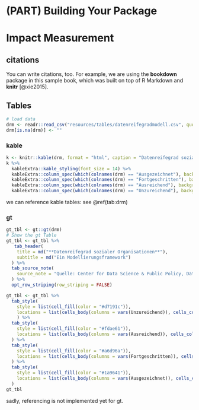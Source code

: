 
#  (PART) Building Your Package {-}

# Impact Measurement {#impact-measurement}
## citations
You can write citations, too. For example, we are using the **bookdown** package  in this sample book, which was built on top of R Markdown and **knitr** [@xie2015].


## Tables 
```r
# load data 
drm <- readr::read_csv("resources/tables/datenreifegradmodell.csv", quote = "\"", na = c(""))
drm[is.na(drm)] <- ""
```

### kable
```r
k <- knitr::kable(drm, format = "html", caption = "Datenreifegrad sozialer Organisationen")
k %>% 
  kableExtra::kable_styling(font_size = 14) %>% 
  kableExtra::column_spec(which(colnames(drm) == "Ausgezeichnet"), background = "#1a9641", include_thead = TRUE) %>% 
  kableExtra::column_spec(which(colnames(drm) == "Fortgeschritten"), background = "#a6d96a", include_thead = TRUE) %>% 
  kableExtra::column_spec(which(colnames(drm) == "Ausreichend"), background = "#fdae61", include_thead = TRUE) %>% 
  kableExtra::column_spec(which(colnames(drm) == "Unzureichend"), background = "#d7191c", include_thead = TRUE)

```
we can reference kable tables: see \@ref(tab:drm)

### gt

```r
gt_tbl <- gt::gt(drm)
# Show the gt Table
gt_tbl <- gt_tbl %>% 
   tab_header(
    title = md("**Datenreifegrad sozialer Organisationen**"),
    subtitle = md("Ein Modellierungsframework")
  ) %>% 
  tab_source_note(
    source_note = "Quelle: Center for Data Science & Public Policy, Data Maturity Framework, University of Chicago."
  ) %>% 
  opt_row_striping(row_striping = FALSE)

gt_tbl <- gt_tbl %>%   
  tab_style(
    style = list(cell_fill(color = "#d7191c")),
    locations = list(cells_body(columns = vars(Unzureichend)), cells_column_labels(vars(Unzureichend)))
    ) %>% 
  tab_style(
    style = list(cell_fill(color = "#fdae61")),
    locations = list(cells_body(columns = vars(Ausreichend)), cells_column_labels(vars(Ausreichend)))
  ) %>% 
  tab_style(
    style = list(cell_fill(color = "#a6d96a")),
    locations = list(cells_body(columns = vars(Fortgeschritten)), cells_column_labels(vars(Fortgeschritten)))
  ) %>% 
  tab_style(
    style = list(cell_fill(color = "#1a9641")),
    locations = list(cells_body(columns = vars(Ausgezeichnet)), cells_column_labels(vars(Ausgezeichnet)))
  )
gt_tbl 
```

sadly, referencing is not implemented yet for gt. 


